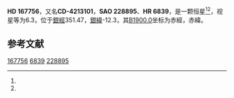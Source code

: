 {{Starbox begin
| name = HD 167756
}}
{{Starbox observe
| epoch = [[J2000.0|J2000.0]]
| constell = {{星座名待查}}<ref name=SIMBAD>{{cite web
 | url=http://simbad.u-strasbg.fr/simbad/sim-id?Ident=HR+6839
 | title=Pulsating variable Star
 | publisher=Centre de Données astronomiques de Strasbourg
 | work=SIMBAD
 | accessdate=2012-07-13
 | archive-date=2016-03-18
 | archive-url=https://web.archive.org/web/20160318192001/http://simbad.u-strasbg.fr/simbad/sim-id?Ident=HR+6839
 | dead-url=no
 }}</ref><ref name=DATA>{{cite web
 | url=http://vizier.u-strasbg.fr/viz-bin/VizieR-5?-out.add=.&-source=5050&-corr=PK=HR&-out.max=9999&HR=6839
 | title=VizieR Detailed Page
 | accessdate=2012-07-13
 | archive-date=2016-03-04
 | archive-url=https://web.archive.org/web/20160304235056/http://vizier.u-strasbg.fr/viz-bin/VizieR-5?-out.add=.&-source=5050&-corr=PK=HR&-out.max=9999&HR=6839
 | dead-url=no
 }}</ref>
| 星官 = 
| ra = {{RA|18|18|40}}<ref name=SIMBAD /><ref name=DATA />
| dec = {{DEC|-42|17|18}}<ref name=SIMBAD /><ref name=DATA />
| appmag_v = 6.3<ref name=SIMBAD /><ref name=DATA />
}}
{{Starbox character
| class = B0.5Ia<ref name=SIMBAD /><ref name=DATA />
| b-v = -0.11<ref name=SIMBAD /><ref name=DATA />
| u-b = -0.99<ref name=SIMBAD /><ref name=DATA />
| r-i = <ref name=SIMBAD /><ref name=DATA />
| variable = 
}}
{{Starbox astrometry
| radial_v = -0.99
| prop_mo_ra = -25
| parallax = 
| p_error = 
}}
{{Starbox catalog
| names =CD-4213101，[[SAO星表|SAO]] 228895，[[HD星表|HD]] 167756，[[HR星表|HR]] 6839}}
{{Starbox reference |Simbad=HR+6839}}
{{Starbox end}}

'''HD 167756'''，又名'''CD-4213101'''，'''SAO 228895'''、'''HR 6839'''，是一颗恒星<ref name=SIMBAD /><ref name=DATA />，视星等为6.3，位于[[銀道座標系|銀經]]351.47，[[銀道座標系|銀緯]]-12.3，其[[B1900.0|B1900.0]]坐标为赤經{{RA|18|11|31.3}}，赤緯{{DEC|-42|-12.3|30}}。

== 参考文献 ==
{{reflist}}

{{star-stub}}

[[Category:HD和HDE天體|167756]]
[[Category:HR天體|6839]]
[[Category:SAO天體|228895]]